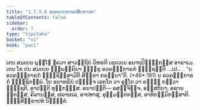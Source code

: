 ```yaml
---
title: "1.7.5.6 ອວຄຓ຺ຑກາຣກສິກ຺ຂາປທ"
tableOfContents: false
sidebar:
  order: 7
type: "tipitaka"
basket: "vi"
book: "paci"
---
```



<DynamicBreadcrumb />

<Division number="622" book="paci">

<Paragraph number="1914" book="paci">
ເຕນ ສມເຍນ ພຸທ຺ໂຘ ຠຄວາ ສາວຕ຺ຖິຍໍ ວິຫຣຕິ ເຊຕວເນ ອນາຖປິຓ຺ຑິກສ຺ສ ອາຣາເມ. ເຕນ ໂຂ ປນ ສມເຍນ ຉພ຺ພຄ຺ຄິຍາ ຠິກ຺ຂູ ອວຄຓ຺ຑກາຣກໍ ຠຸຎ຺ຊນ຺ຕິ …ເປ… .
</Paragraph>

<Paragraph number="1915" book="paci">
<Emphasis>“ນ ອວຄຓ຺ຑກາຣກໍ ຠຸຎ຺ຊິສ຺ສາມີຕິ ສິກ຺ຂາ</Emphasis> <Emphasis>ກຣຓີຍາ”</Emphasis>ຕິ. (*46*:<Emphasis>191</Emphasis>)
</Paragraph>

<Paragraph number="1916" book="paci">
ນ ອວຄຓ຺ຑກາຣກໍ ຠຸຎ຺ຊິຕພ຺ພໍ. ໂຍ ອນາທຣິຍໍ ປຏິຈ຺ຈ ເອກໂຕ ວາ ອຸຠໂຕ ວາ ຄຓ຺ຑໍ ກຕ຺ວາ ຠຸຎ຺ຊຕິ, ອາປຕ຺ຕິ ທຸກ຺ກຏສ຺ສ.
</Paragraph>

<Paragraph number="1917" book="paci">
ອນາປຕ຺ຕິ— ອສຎ຺ຈິຈ຺ຈ, ອສ຺ສຕິຍາ, ອຊານນ຺ຕສ຺ສ, ຄິລານສ຺ສ, ຜລາຜເລ, ອາປທາສຸ, ອຸມ຺ມຕ຺ຕກສ຺ສ, ອາທິກມ຺ມິກສ຺ສາຕິ.

</Paragraph>
</Division>

<Paragraph number="1918" type="center" book="paci">
ຉຏ຺ຐສິກ຺ຂາປທໍ ນິຏ຺ຐິຕໍ.
</Paragraph>